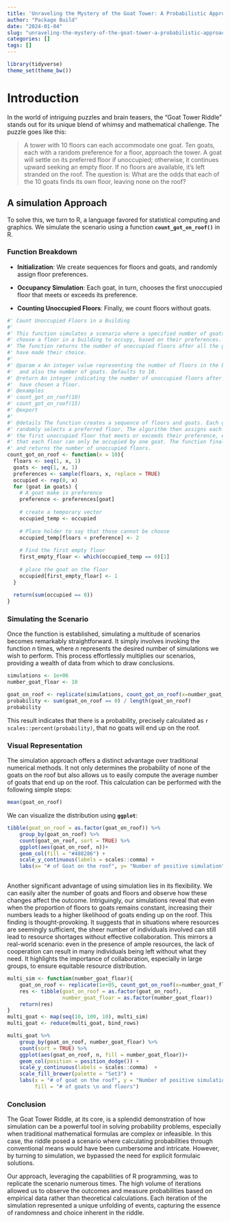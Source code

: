 ```yaml
---
title: 'Unraveling the Mystery of the Goat Tower: A Probabilistic Approach'
author: "Package Build"
date: "2024-01-04"
slug: "unraveling-the-mystery-of-the-goat-tower-a-probabilistic-approach"
categories: []
tags: []
---
```


```r
library(tidyverse)
theme_set(theme_bw())
```

# Introduction

In the world of intriguing puzzles and brain teasers, the "Goat Tower Riddle" stands out for its unique blend of whimsy and mathematical challenge. The puzzle goes like this:

> A tower with 10 floors can each accommodate one goat. Ten goats, each with a random preference for a floor, approach the tower. A goat will settle on its preferred floor if unoccupied; otherwise, it continues upward seeking an empty floor. If no floors are available, it's left stranded on the roof. The question is: What are the odds that each of the 10 goats finds its own floor, leaving none on the roof?

## **A simulation Approach**

To solve this, we turn to R, a language favored for statistical computing and graphics. We simulate the scenario using a function **`count_got_on_roof()`** in R.

### **Function Breakdown**

-   **Initialization**: We create sequences for floors and goats, and randomly assign floor preferences.

-   **Occupancy Simulation**: Each goat, in turn, chooses the first unoccupied floor that meets or exceeds its preference.

-   **Counting Unoccupied Floors**: Finally, we count floors without goats.

```r
#' Count Unoccupied Floors in a Building
#'
#' This function simulates a scenario where a specified number of goats each 
#' choose a floor in a building to occupy, based on their preferences. 
#' The function returns the number of unoccupied floors after all the goats 
#' have made their choice.
#'
#' @param x An integer value representing the number of floors in the building 
#'  and also the number of goats. Defaults to 10.
#' @return An integer indicating the number of unoccupied floors after all goats 
#'  have chosen a floor.
#' @examples
#' count_got_on_roof(10)
#' count_got_on_roof(15)
#' @export
#'
#' @details The function creates a sequence of floors and goats. Each goat 
#' randomly selects a preferred floor. The algorithm then assigns each goat to 
#' the first unoccupied floor that meets or exceeds their preference, ensuring 
#' that each floor can only be occupied by one goat. The function finally counts 
#' and returns the number of unoccupied floors.
count_got_on_roof <- function(x = 10){
  floars <- seq(1, x, 1)
  goats <- seq(1, x, 1)
  preferences <- sample(floars, x, replace = TRUE)
  occupied <- rep(0, x)
  for (goat in goats) {
    # A goat make is preference
    preference <- preferences[goat] 
    
    # create a temporary vector
    occupied_temp <- occupied
    
    # Place holder to say that those cannot be choose
    occupied_temp[floars < preference] <- 2 
    
    # Find the first empty floor
    first_empty_floar <- which(occupied_temp == 0)[1]
    
    # place the goat on the floor
    occupied[first_empty_floar] <- 1
  }
  
  return(sum(occupied == 0))
}
```

### **Simulating the Scenario**

Once the function is established, simulating a multitude of scenarios becomes remarkably straightforward. It simply involves invoking the function *n* times, where *n* represents the desired number of simulations we wish to perform. This process effortlessly multiplies our scenarios, providing a wealth of data from which to draw conclusions.

```r
simulations <- 1e+06
number_goat_floar <- 10

goat_on_roof <- replicate(simulations, count_got_on_roof(x=number_goat_floar))
probability <- sum(goat_on_roof == 0) / length(goat_on_roof) 
probability
```

This result indicates that there is a probability, precisely calculated as `r scales::percent(probability)`, that no goats will end up on the roof.

### **Visual Representation**

The simulation approach offers a distinct advantage over traditional numerical methods. It not only determines the probability of none of the goats on the roof but also allows us to easily compute the average number of goats that end up on the roof. This calculation can be performed with the following simple steps:

```r
mean(goat_on_roof)
```

We can visualize the distribution using **`ggplot`**:

```r
tibble(goat_on_roof = as.factor(goat_on_roof)) %>% 
    group_by(goat_on_roof) %>% 
    count(goat_on_roof, sort = TRUE) %>% 
    ggplot(aes(goat_on_roof, n))+
    geom_col(fill = "#488286") +
    scale_y_continuous(labels = scales::comma) +
    labs(x= "# of Goat on the roof", y= "Number of positive simulation")
  
```

Another significant advantage of using simulation lies in its flexibility. We can easily alter the number of goats and floors and observe how these changes affect the outcome. Intriguingly, our simulations reveal that even when the proportion of floors to goats remains constant, increasing their numbers leads to a higher likelihood of goats ending up on the roof. This finding is thought-provoking. It suggests that in situations where resources are seemingly sufficient, the sheer number of individuals involved can still lead to resource shortages without effective collaboration. This mirrors a real-world scenario: even in the presence of ample resources, the lack of cooperation can result in many individuals being left without what they need. It highlights the importance of collaboration, especially in large groups, to ensure equitable resource distribution.

```r
multi_sim <- function(number_goat_floar){
    goat_on_roof <- replicate(1e+05, count_got_on_roof(x=number_goat_floar))
    res <- tibble(goat_on_roof = as.factor(goat_on_roof),
                  number_goat_floar = as.factor(number_goat_floar))
    return(res)
}
multi_goat <- map(seq(10, 100, 10), multi_sim)
multi_goat <- reduce(multi_goat, bind_rows) 

multi_goat %>% 
    group_by(goat_on_roof, number_goat_floar) %>% 
    count(sort = TRUE) %>% 
    ggplot(aes(goat_on_roof, n, fill = number_goat_floar))+
    geom_col(position = position_dodge()) +
    scale_y_continuous(labels = scales::comma)  +
    scale_fill_brewer(palette = "Set3") +
    labs(x = "# of goat on the roof", y = "Number of positive simulation",
         fill = "# of goats \n and floors")
```

### **Conclusion**

The Goat Tower Riddle, at its core, is a splendid demonstration of how simulation can be a powerful tool in solving probability problems, especially when traditional mathematical formulas are complex or infeasible. In this case, the riddle posed a scenario where calculating probabilities through conventional means would have been cumbersome and intricate. However, by turning to simulation, we bypassed the need for explicit formulaic solutions.

Our approach, leveraging the capabilities of R programming, was to replicate the scenario numerous times. The high volume of iterations allowed us to observe the outcomes and measure probabilities based on empirical data rather than theoretical calculations. Each iteration of the simulation represented a unique unfolding of events, capturing the essence of randomness and choice inherent in the riddle.
